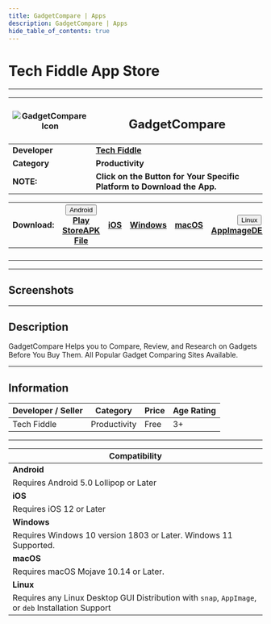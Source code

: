 ```yaml
---
title: GadgetCompare | Apps
description: GadgetCompare | Apps
hide_table_of_contents: true
---
```


# Tech Fiddle App Store

---

| ![GadgetCompare Icon](/img/apps/applestore.webp) | <h2>GadgetCompare</h2>                                                  |
| ------------------------------------------------ | ----------------------------------------------------------------------- |
| **Developer**                                    | [**Tech Fiddle**](https://complabs.in/apps)                               |
| **Category**                                     | **Productivity**                                                        |
| **NOTE:**                                        | **Click on the Button for Your Specific Platform to Download the App.** |

| **Download:** | <div class="dropdown "><button class=" button button--primary"><i class="fa-brands fa-android"></i> Android <i class="fa-solid fa-caret-down"></i></button><div class=" dropdown-content"><a class="" href="#">Play Store</a><a class="" href="#">APK File</a></div></div> | <a href="#" target="_blank" rel="noopener noreferrer" class="button button--primary "><i class="fa-brands fa-app-store-ios"></i> iOS</a> | <a href="#" target="_blank" rel="noopener noreferrer" class="button button--primary"><i class="fa-brands fa-windows"></i> Windows</a> | <a href="#" target="_blank" rel="noopener noreferrer" class="button button--primary"><i class="fa-brands fa-apple"></i> macOS</a> | <div class="dropdown"><button class="button button--primary"><i class="fa-brands fa-linux"></i> Linux <i class="fa-solid fa-caret-down"></i></button><div class="dropdown-content"><a href="#">AppImage</a><a href="#">DEB</a><a href="#">Snap</a></div></div> |
| :-----------: | :------------------------------------------------------------------------------------------------------------------------------------------------------------------------------------------------------------------------------------------------------------------------: | :--------------------------------------------------------------------------------------------------------------------------------------: | :-----------------------------------------------------------------------------------------------------------------------------------: | :-------------------------------------------------------------------------------------------------------------------------------: | :------------------------------------------------------------------------------------------------------------------------------------------------------------------------------------------------------------------------------------------------------------: |
|               |                                                                                                                                                                                                                                                                            |                                                                                                                                          |                                                                                                                                       |                                                                                                                                   |                                                                                                                                                                                                                                                                |
|               |                                                                                                                                                                                                                                                                            |                                                                                                                                          |                                                                                                                                       |                                                                                                                                   |                                                                                                                                                                                                                                                                |
|               |                                                                                                                                                                                                                                                                            |                                                                                                                                          |                                                                                                                                       |                                                                                                                                   |                                                                                                                                                                                                                                                                |
|               |                                                                                                                                                                                                                                                                            |                                                                                                                                          |                                                                                                                                       |                                                                                                                                   |                                                                                                                                                                                                                                                                |

---

## Screenshots

<Tabs className="unique-tabs">
  <TabItem value="Android">
    <ShowcaseCarousel
      aspectRatio={6000 / 4000}
      sites={[
        {
          name: "Android Screenshot 1",
          image: "https://cdn.jsdelivr.net/gh/Comp-Labs/cdn/img/default.jpg",
          url: "",
        },
        {
          name: "Android Screenshot 2",
          image: "https://cdn.jsdelivr.net/gh/Comp-Labs/cdn/img/default.jpg",
          url: "",
        },
        {
          name: "Android Screenshot 3",
          image: "https://cdn.jsdelivr.net/gh/Comp-Labs/cdn/img/default.jpg",
          url: "",
        },
      ]}
    />
  </TabItem>
  <TabItem value="iOS">
    <ShowcaseCarousel
      aspectRatio={6000 / 4000}
      sites={[
        {
          name: "iOS Screenshot 1",
          image: "https://cdn.jsdelivr.net/gh/Comp-Labs/cdn/img/default.jpg",
          url: "",
        },
        {
          name: "iOS Screenshot 2",
          image: "https://cdn.jsdelivr.net/gh/Comp-Labs/cdn/img/default.jpg",
          url: "",
        },
        {
          name: "iOS Screenshot 3",
          image: "https://cdn.jsdelivr.net/gh/Comp-Labs/cdn/img/default.jpg",
          url: "",
        },
      ]}
    />
  </TabItem>
  <TabItem value="Windows">
    <ShowcaseCarousel
      aspectRatio={6000 / 4000}
      sites={[
        {
          name: "Windows Screenshot 1",
          image:
            "https://cdn.jsdelivr.net/gh/Comp-Labs/cdn/img/apps/comp-labs-meet/win-snap-1.jpg",
          url: "",
        },
        {
          name: "Windows Screenshot 2",
          image:
            "https://cdn.jsdelivr.net/gh/Comp-Labs/cdn/img/apps/comp-labs-meet/win-snap-2.jpg",
          url: "",
        },
        {
          name: "Windows Screenshot 3",
          image:
            "https://cdn.jsdelivr.net/gh/Comp-Labs/cdn/img/apps/comp-labs-meet/win-snap-3.jpg",
          url: "",
        },
      ]}
    />
  </TabItem>
  <TabItem value="macOS">
    <ShowcaseCarousel
      aspectRatio={6000 / 4000}
      sites={[
        {
          name: "macOS Screenshot 1",
          image: "https://cdn.jsdelivr.net/gh/Comp-Labs/cdn/img/default.jpg",
          url: "",
        },
        {
          name: "macOS Screenshot 2",
          image: "https://cdn.jsdelivr.net/gh/Comp-Labs/cdn/img/default.jpg",
          url: "",
        },
        {
          name: "macOS Screenshot 3",
          image: "https://cdn.jsdelivr.net/gh/Comp-Labs/cdn/img/default.jpg",
          url: "",
        },
      ]}
    />
  </TabItem>
  <TabItem value="Linux">
    <ShowcaseCarousel
      aspectRatio={6000 / 4000}
      sites={[
        {
          name: "Linux Screenshot 1",
          image:
            "https://cdn.jsdelivr.net/gh/Comp-Labs/cdn/img/default.jpg",
          url: "",
        },
        {
          name: "Linux Screenshot 2",
          image:
            "https://cdn.jsdelivr.net/gh/Comp-Labs/cdn/img/default.jpg",
          url: "",
        },
        {
          name: "Linux Screenshot 3",
          image:
            "https://cdn.jsdelivr.net/gh/Comp-Labs/cdn/img/default.jpg",
          url: "",
        },
      ]}
    />
  </TabItem>
</Tabs>

---

## Description

GadgetCompare Helps you to Compare, Review, and Research on Gadgets Before You Buy Them. All Popular Gadget Comparing Sites Available.

---

## Information

| Developer / Seller | Category     | Price | Age Rating |
| ------------------ | ------------ | ----- | ---------- |
| Tech Fiddle          | Productivity | Free  | 3+         |

---

| **Compatibility**                                                                                  |
| -------------------------------------------------------------------------------------------------- |
| **Android**                                                                                        |
| Requires Android 5.0 Lollipop or Later                                                             |
| **iOS**                                                                                            |
| Requires iOS 12 or Later                                                                           |
| **Windows**                                                                                        |
| Requires Windows 10 version 1803 or Later. Windows 11 Supported.                                   |
| **macOS**                                                                                          |
| Requires macOS Mojave 10.14 or Later.                                                              |
| **Linux**                                                                                          |
| Requires any Linux Desktop GUI Distribution with `snap`, `AppImage`, or `deb` Installation Support |
